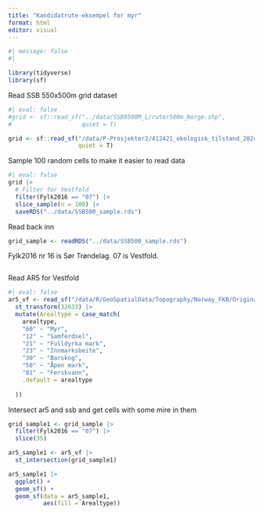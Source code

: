 ```yaml
---
title: "Kandidatrute-eksempel for myr"
format: html
editor: visual
---
```


```r
#| message: false
#| 

library(tidyverse)
library(sf)
```

Read SSB 550x500m grid dataset

```r
#| eval: false
#grid <- sf::read_sf("../data/SSB0500M_L/ruter500m_Norge.shp",
#                    quiet = T)

grid <- sf::read_sf("/data/P-Prosjekter2/412421_okologisk_tilstand_2024/Data/SSB0500M_L/ruter500m_Norge.shp",
                    quiet = T)

```

Sample 100 random cells to make it easier to read data

```r
#| eval: false
grid |>
  # Filter for Vestfold
  filter(Fylk2016 == "07") |>
  slice_sample(n = 100) |>
  saveRDS("../data/SSB500_sample.rds")
```

Read back inn

```r
grid_sample <- readRDS("../data/SSB500_sample.rds")
```

Fylk2016 nr 16 is Sør Trøndelag. 07 is Vestfold.

```r


```

Read AR5 for Vestfold

```r
#| eval: false
ar5_vf <- read_sf("/data/R/GeoSpatialData/Topography/Norway_FKB/Original/Basisdata_39_Vestfold_25832_FKB-AR5_FGDB.gdb") |>
  st_transform(32633) |>
  mutate(Arealtype = case_match(
    arealtype,
    "60" ~ "Myr",
    "12" ~ "Samferdsel",
    "21" ~ "Fulldyrka mark",
    "23" ~ "Innmarksbeite",
    "30" ~ "Barskog",
    "50" ~ "Åpen mark",
    "81" ~ "Ferskvann",
    .default = arealtype
    
  ))

```

Intersect ar5 and ssb and get cells with some mire in them

```r
grid_sample1 <- grid_sample |>
  filter(Fylk2016 == "07") |>
  slice(35)

ar5_sample1 <- ar5_vf |>
  st_intersection(grid_sample1)

ar5_sample1 |>
  ggplot() +
  geom_sf() +
  geom_sf(data = ar5_sample1,
          aes(fill = Arealtype))

```
